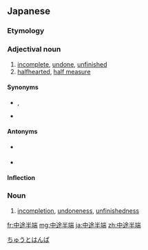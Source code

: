 ==Japanese==
{{ja-kanjitab|ちゅう|と|はん|は|yomi=on|k4=ぱ}}

===Etymology===
{{compound|中途|半端|tr1=chūto|t1=midway|tr2=hanpa|t2=odd, incomplete|lang=ja}}

===Adjectival noun===
{{ja-adj|infl=na|ちゅうとはんぱ}}

# [[incomplete]], [[undone]], [[unfinished]]
# [[halfhearted]], [[half measure]]

====Synonyms====
* {{sense|incomplete}} {{ja-r|未完|みかん}}, {{ja-r|未完成|みかんせい}}
* {{sense|halfhearted}} {{ja-r|生半可|なまはんか}}

====Antonyms====
* {{sense|incomplete}} {{ja-r|完全|かんぜん}}
* {{sense|halfhearted}} {{ja-r|本気|ほんき}}

====Inflection====
{{ja-na|ちゅうとはんぱ}}

===Noun===
{{ja-noun|ちゅうとはんぱ}}

# [[incompletion]], [[undoneness]], [[unfinishedness]]

[[Category:Yojijukugo|ちゅうとはんぱ]]

[[fr:中途半端]]
[[mg:中途半端]]
[[ja:中途半端]]
[[zh:中途半端]]